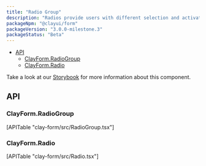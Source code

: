 ```yaml
---
title: "Radio Group"
description: "Radios provide users with different selection and activation tools."
packageNpm: "@clayui/form"
packageVersion: "3.0.0-milestone.3"
packageStatus: "Beta"
---
```



<div class="nav-toc">

- [API](#api)
  - [ClayForm.RadioGroup](#clayform.radiogroup)
  - [ClayForm.Radio](#clayform.radio)

</div>

<div class="clay-site-alert alert alert-warning">
    Take a look at our <a href="https://storybook-clayui.netlify.com/?path=/story/clayradiogroup--default">Storybook</a> for more information about this component.
</div>

<RadioGroup />

## API

### ClayForm.RadioGroup

<div>
	[APITable "clay-form/src/RadioGroup.tsx"]
</div>

### ClayForm.Radio

<div>
	[APITable "clay-form/src/Radio.tsx"]
</div>
